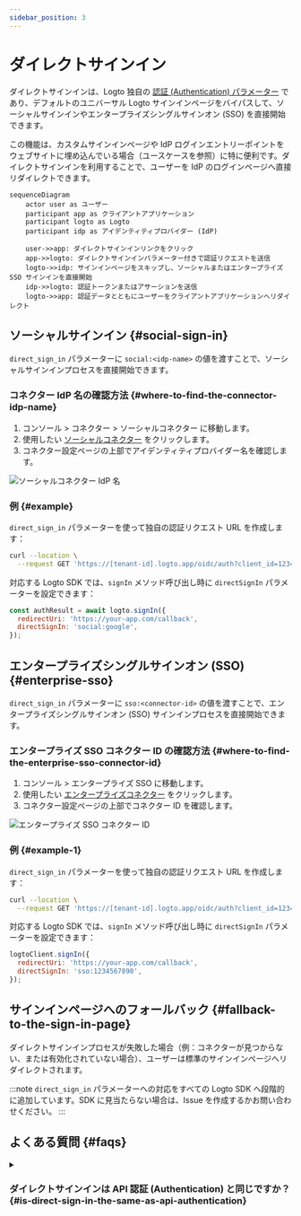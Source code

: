 ```yaml
---
sidebar_position: 3
---
```


# ダイレクトサインイン

ダイレクトサインインは、Logto 独自の [認証 (Authentication) パラメーター](/end-user-flows/authentication-parameters) であり、デフォルトのユニバーサル Logto サインインページをバイパスして、ソーシャルサインインやエンタープライズシングルサインオン (SSO) を直接開始できます。

この機能は、カスタムサインインページや IdP ログインエントリーポイントをウェブサイトに埋め込んでいる場合（ユースケースを参照）に特に便利です。ダイレクトサインインを利用することで、ユーザーを IdP のログインページへ直接リダイレクトできます。

```mermaid
sequenceDiagram
    actor user as ユーザー
    participant app as クライアントアプリケーション
    participant logto as Logto
    participant idp as アイデンティティプロバイダー (IdP)

    user->>app: ダイレクトサインインリンクをクリック
    app->>logto: ダイレクトサインインパラメーター付きで認証リクエストを送信
    logto->>idp: サインインページをスキップし、ソーシャルまたはエンタープライズ SSO サインインを直接開始
    idp->>logto: 認証トークンまたはアサーションを送信
    logto->>app: 認証データとともにユーザーをクライアントアプリケーションへリダイレクト
```

## ソーシャルサインイン \{#social-sign-in}

`direct_sign_in` パラメーターに `social:<idp-name>` の値を渡すことで、ソーシャルサインインプロセスを直接開始できます。

### コネクター IdP 名の確認方法 \{#where-to-find-the-connector-idp-name}

1. <CloudLink to="/connectors/social">コンソール > コネクター > ソーシャルコネクター</CloudLink> に移動します。
2. 使用したい [ソーシャルコネクター](/connectors/social-connectors) をクリックします。
3. コネクター設定ページの上部でアイデンティティプロバイダー名を確認します。

<img src="/img/assets/direct-sign-in-social-name.png" alt="ソーシャルコネクター IdP 名" />

### 例 \{#example}

`direct_sign_in` パラメーターを使って独自の認証リクエスト URL を作成します：

```sh
curl --location \
  --request GET 'https://[tenant-id].logto.app/oidc/auth?client_id=1234567890&...&direct_sign_in=social:google'
```

対応する Logto SDK では、`signIn` メソッド呼び出し時に `directSignIn` パラメーターを設定できます：

```javascript
const authResult = await logto.signIn({
  redirectUri: 'https://your-app.com/callback',
  directSignIn: 'social:google',
});
```

## エンタープライズシングルサインオン (SSO) \{#enterprise-sso}

`direct_sign_in` パラメーターに `sso:<connector-id>` の値を渡すことで、エンタープライズシングルサインオン (SSO) サインインプロセスを直接開始できます。

### エンタープライズ SSO コネクター ID の確認方法 \{#where-to-find-the-enterprise-sso-connector-id}

1. <CloudLink to="/enterprise-sso">コンソール > エンタープライズ SSO</CloudLink> に移動します。
2. 使用したい [エンタープライズコネクター](/connectors/enterprise-connectors) をクリックします。
3. コネクター設定ページの上部でコネクター ID を確認します。

<img src="/img/assets/direct-sign-in-enterprise-sso.png" alt="エンタープライズ SSO コネクター ID" />

### 例 \{#example-1}

`direct_sign_in` パラメーターを使って独自の認証リクエスト URL を作成します：

```sh
curl --location \
  --request GET 'https://[tenant-id].logto.app/oidc/auth?client_id=1234567890&...&direct_sign_in=sso:1234567890'
```

対応する Logto SDK では、`signIn` メソッド呼び出し時に `directSignIn` パラメーターを設定できます：

```javascript
logtoClient.signIn({
  redirectUri: 'https://your-app.com/callback',
  directSignIn: 'sso:1234567890',
});
```

## サインインページへのフォールバック \{#fallback-to-the-sign-in-page}

ダイレクトサインインプロセスが失敗した場合（例：コネクターが見つからない、または有効化されていない場合）、ユーザーは標準のサインインページへリダイレクトされます。

:::note
`direct_sign_in` パラメーターへの対応をすべての Logto SDK へ段階的に追加しています。SDK に見当たらない場合は、Issue を作成するかお問い合わせください。
:::

## よくある質問 \{#faqs}

<details>
  <summary>

### ダイレクトサインインは API 認証 (Authentication) と同じですか？ \{#is-direct-sign-in-the-same-as-api-authentication}

</summary>

いいえ、ダイレクトサインインはデフォルトの Logto サインインページをスキップし、ユーザーをソーシャルまたはエンタープライズ SSO プロバイダーのログインページへ直接リダイレクトできるユーザーフローパラメーターです。API ベースの認証 (Authentication) とは異なり、ユーザーはまず Logto の認証 (Authentication) エンドポイントへリダイレクトされ、サインインプロセスを開始する必要があります。

</details>
